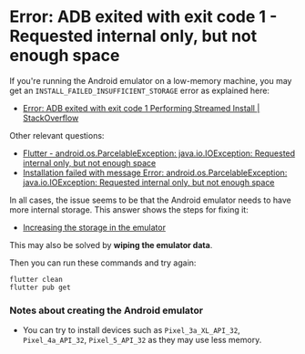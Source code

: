 # Error: ADB exited with exit code 1 - Requested internal only, but not enough space

If you're running the Android emulator on a low-memory machine, you may get an `INSTALL_FAILED_INSUFFICIENT_STORAGE` error as explained here:

- [Error: ADB exited with exit code 1 Performing Streamed Install | StackOverflow](https://stackoverflow.com/questions/57000915/error-adb-exited-with-exit-code-1-performing-streamed-install)

Other relevant questions:

- [Flutter - android.os.ParcelableException: java.io.IOException: Requested internal only, but not enough space](https://stackoverflow.com/questions/52459928/flutter-android-os-parcelableexception-java-io-ioexception-requested-interna)
- [Installation failed with message Error: android.os.ParcelableException: java.io.IOException: Requested internal only, but not enough space](https://stackoverflow.com/questions/54461288/installation-failed-with-message-error-android-os-parcelableexception-java-io)

In all cases, the issue seems to be that the Android emulator needs to have more internal storage. This answer shows the steps for fixing it:

- [Increasing the storage in the emulator](https://stackoverflow.com/a/71309984/436422)

This may also be solved by **wiping the emulator data**.

Then you can run these commands and try again:

```
flutter clean
flutter pub get
```

### Notes about creating the Android emulator

- You can try to install devices such as `Pixel_3a_XL_API_32`, `Pixel_4a_API_32`, `Pixel_5_API_32` as they may use less memory.
